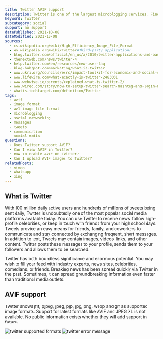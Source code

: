```yaml
---
title: Twitter AVIF support
description: Twitter is one of the largest microblogging services. Find out how to use AVIF images in your posts today.
keyword: Twitter
subcategory: social
support: no support
datePublished: 2021-10-08
dateModified: 2021-10-08
sources:
  - cs.wikipedia.org/wiki/High_Efficiency_Image_File_Format
  - en.wikipedia.org/wiki/Twitter#Third-party_applications
  - blog.twitter.com/official/en_us/a/2010/twitter-applications-and-oauth.html
  - thenextweb.com/news/twitter-4
  - help.twitter.com/en/resources/new-user-faq
  - blog.hubspot.com/marketing/what-is-twitter
  - www.ukri.org/councils/esrc/impact-toolkit-for-economic-and-social-sciences/how-to-use-social-media/choosing-what-social-media-you-use/
  - www.lifewire.com/what-exactly-is-twitter-2483331
  - www.webwise.ie/parents/explained-what-is-twitter-2/
  - www.wired.com/story/how-to-setup-twitter-search-hashtag-and-login-help/
  - whatis.techtarget.com/definition/Twitter
tags:
  - avif
  - image format
  - av1 image file format
  - microblogging
  - social networking
  - messages
  - tweets
  - communication
  - social media
questions:
  - Does Twitter support AVIF?
  - Can I view AVIF in Twitter?
  - How to enable AVIF on Twitter?
  - Can I upload AVIF images to Twitter?
relatedPosts:
  - vimeo
  - whatsapp
  - xing
---
```


## What is Twitter

With 100 million daily active users and hundreds of millions of tweets being sent daily, Twitter is undoubtedly one of the most popular social media platforms available today. You can use Twitter to receive news, follow high-profile celebrities, or keep in touch with friends from your high school days. Tweets provide an easy means for friends, family, and coworkers to communicate and stay connected by exchanging frequent, short messages. In addition to text, Tweets may contain images, videos, links, and other content. Twitter posts these messages to your profile, sends them to your followers and allows them to be searched.

Twitter has both boundless significance and enormous potential. You may wish to fill your feed with industry experts, news sites, celebrities, comedians, or friends. Breaking news has been spread quickly via Twitter in the past. Sometimes, it can spread groundbreaking information even faster than traditional media outlets.

## AVIF support

Twitter shows jfif, pjpeg, jpeg, pjp, jpg, png, webp and gif as supported image formats. Support for latest formats like AVIF and JPEG XL is not available. No public information exists whether they will add support in future.

<Image src="twitter" alt="twitter supported formats" />
<Image src="twitter-message" alt="twitter error message" />
